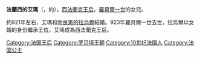 {{Multiple issues|
{{Expand language|1=en|time=2021-01-19T03:20:10+00:00}}
{{Unreferenced|time=2021-01-19T03:20:10+00:00}}
}}
{{Infobox royalty|consort=yes
| name       = 法蘭西的艾瑪
| image      = Karel Rudolf.jpg
| succession = 西法蘭克王后
| reign      = 923年 — 934年
| birth_date = 約894年
| death_date = 934年
| house      = [[羅伯特王朝|羅伯特王朝]]
| father     = [[罗贝尔一世_(西法兰克)|西法蘭克國王羅貝爾一世]]
| mother     = [[韋爾芒杜瓦的貝亞特麗絲|韋爾芒杜瓦的貝亞特麗絲]]
}}
'''法蘭西的艾瑪'''（{{lang-fr|Emma de France}}，約{{bd|894年||934年}}），[[法國君主配偶列表|西法蘭克王后]]，[[罗贝尔一世_(西法兰克)|羅貝爾一世]]的女兒。

約921年左右，艾瑪和[[拉乌尔_(西法兰克国王)|勃艮第的拉烏爾]]結婚。923年羅貝爾一世去世，拉烏爾以女婿的身份繼承王位，艾瑪成為西法蘭克王后。

[[Category:法国王后|Category:法国王后]]
[[Category:罗贝坦王朝|Category:罗贝坦王朝]]
[[Category:10世纪法国人|Category:10世纪法国人]]
[[Category:法国公主|Category:法国公主]]